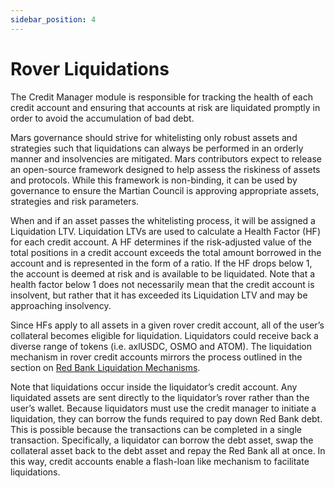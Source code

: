 ```yaml
---
sidebar_position: 4
---
```


# Rover Liquidations

The Credit Manager module is responsible for tracking the health of each credit account and ensuring that accounts at risk are liquidated promptly in order to avoid the accumulation of bad debt.

Mars governance should strive for whitelisting only robust assets and strategies such that liquidations can always be performed in an orderly manner and insolvencies are mitigated. Mars contributors expect to release an open-source framework designed to help assess the riskiness of assets and protocols. While this framework is non-binding, it can be used by governance to ensure the Martian Council is approving appropriate assets, strategies and risk parameters.

When and if an asset passes the whitelisting process, it will be assigned a Liquidation LTV. Liquidation LTVs are used to calculate a Health Factor (HF) for each credit account. A HF determines if the risk-adjusted value of the total positions in a credit account exceeds the total amount borrowed in the account and is represented in the form of a ratio. If the HF drops below 1, the account is deemed at risk and is available to be liquidated. Note that a health factor below 1 does not necessarily mean that the credit account is insolvent, but rather that it has exceeded its Liquidation LTV and may be approaching insolvency.

Since HFs apply to all assets in a given rover credit account, all of the user’s collateral becomes eligible for liquidation. Liquidators could receive back a diverse range of tokens (i.e. axlUSDC, OSMO and ATOM). The liquidation mechanism in rover credit accounts mirrors the process outlined in the section on [Red Bank Liquidation Mechanisms](https://github.com/mars-protocol/whitepaper#red-bank-liquidation-mechanisms).

Note that liquidations occur inside the liquidator’s credit account. Any liquidated assets are sent directly to the liquidator’s rover rather than the user’s wallet. Because liquidators must use the credit manager to initiate a liquidation, they can borrow the funds required to pay down Red Bank debt. This is possible because the transactions can be completed in a single transaction. Specifically, a liquidator can borrow the debt asset, swap the collateral asset back to the debt asset and repay the Red Bank all at once. In this way, credit accounts enable a flash-loan like mechanism to facilitate liquidations.